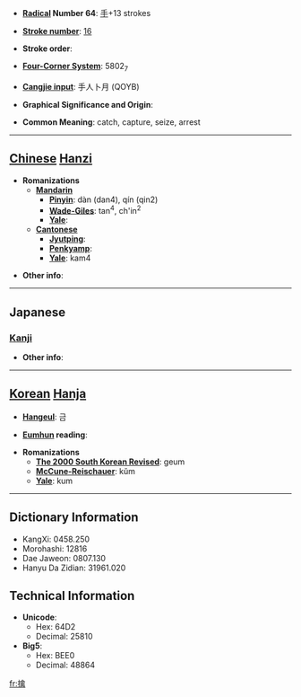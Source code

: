 * '''[[Wiktionary:Chinese radical index| Radical]] Number 64''': [[Wiktionary:Chinese radical index 手|手]]+13 strokes

* '''[[Wiktionary:Chinese total strokes index|Stroke number]]''': [[Wiktionary:Chinese total strokes index 16|16]]

* '''Stroke order''': 

* '''[[Wiktionary:Chinese four corner index|Four-Corner System]]''': 5802<sub>7</sub>

* '''[[Wiktionary:Chinese Cangjie index|Cangjie input]]''': 手人卜月 (QOYB)

* '''Graphical Significance and Origin''': 

* '''Common Meaning''': catch, capture, seize, arrest

----

== [[Chinese]] [[Hanzi]] ==

* '''Romanizations'''
** '''[[Mandarin]]'''
*** '''[[Pinyin]]''': dàn (dan4), qín (qin2)
*** '''[[Wade-Giles]]''': tan<sup>4</sup>, ch'in<sup>2</sup>
*** '''[[Yale]]''': 
** '''[[Cantonese]]'''
*** '''[[Jyutping]]''':
*** '''[[Penkyamp]]''': 
*** '''[[Yale]]''': kam4

* '''Other info''': 

----

==Japanese==
===[[Kanji]]===
{{kanji|on readings=[[きん]] (kin)
|kun readings=[[とらえる]] (toraeru), [[とりこ]] (toriko)
}}

* '''Other info''':  

----

== [[Korean]] [[Hanja]] ==

* '''[[Hangeul]]''': 금

* '''[[Eumhun]] reading''': 

* '''Romanizations'''
** '''[[The 2000 South Korean Revised Romanization|The 2000 South Korean Revised]]''': geum
** '''[[McCune-Reischauer]]''': kŭm
** '''[[Yale]]''': kum

----

== Dictionary Information ==

* KangXi: 0458.250
* Morohashi: 12816
* Dae Jaweon: 0807.130
* Hanyu Da Zidian: 31961.020

== Technical Information ==

* '''Unicode''':
** Hex: 64D2
** Decimal: 25810
* '''Big5''':
** Hex: BEE0
** Decimal: 48864

[[fr:擒]]